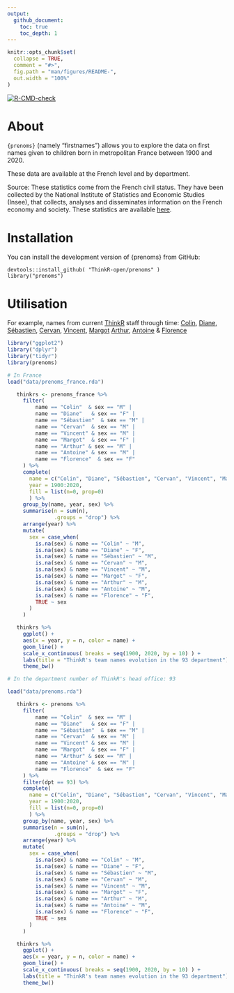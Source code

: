 ```yaml
---
output: 
  github_document:
    toc: true
    toc_depth: 1
---
```


<!-- README.md is generated from README.Rmd. Please edit that file -->

```r
knitr::opts_chunk$set(
  collapse = TRUE,
  comment = "#>",
  fig.path = "man/figures/README-",
  out.width = "100%"
)
```
<!-- badges: start -->
[![R-CMD-check](https://github.com/ThinkR-open/prenoms/workflows/R-CMD-check/badge.svg)](https://github.com/ThinkR-open/prenoms/actions)
<!-- badges: end -->

# About

`{prenoms}` (namely "firstnames") allows you to explore the data on first names given to children born in metropolitan France between 1900 and 2020.

These data are available at the French level and by department.

Source: These statistics come from the French civil status. They have been collected by the National Institute of Statistics and Economic Studies (Insee), that collects, analyses and disseminates information on the French economy and society. These statistics are available [here](https://www.insee.fr/fr/statistiques/2540004#documentation).

# Installation

You can install the development version of {prenoms} from GitHub:
```
devtools::install_github( "ThinkR-open/prenoms" )
library("prenoms")
```



# Utilisation

For example, names from current [ThinkR](https://thinkr.fr) staff through time: [Colin](https://github.com/colinfay),
[Diane](https://github.com/DianeBeldame),
[Sébastien](https://github.com/statnmap),
[Cervan](https://github.com/Cervangirard),
[Vincent](https://github.com/VincentGuyader),
[Margot](https://github.com/MargotBr)
[Arthur](https://github.com/ArthurData),
[Antoine](https://github.com/ALanguillaume) &
[Florence](https://github.com/FlorenceMounier)

```r
library("ggplot2")
library("dplyr")
library("tidyr")
library(prenoms)

# In France
load("data/prenoms_france.rda")

   thinkrs <- prenoms_france %>%
     filter(
         name == "Colin"  & sex == "M" |
         name == "Diane"   & sex == "F" |
         name == "Sébastien"  & sex == "M" |
         name == "Cervan"  & sex == "M" |
         name == "Vincent" & sex == "M" |
         name == "Margot"  & sex == "F" |
         name == "Arthur" & sex == "M" |
         name == "Antoine" & sex == "M" |
         name == "Florence"  & sex == "F" 
     ) %>%
     complete(
       name = c("Colin", "Diane", "Sébastien", "Cervan", "Vincent", "Margot", "Arthur", "Antoine", "Florence"),
       year = 1900:2020,
       fill = list(n=0, prop=0)
       ) %>% 
     group_by(name, year, sex) %>%
     summarise(n = sum(n),
               .groups = "drop") %>%
     arrange(year) %>% 
     mutate(
       sex = case_when(
         is.na(sex) & name == "Colin" ~ "M",
         is.na(sex) & name == "Diane" ~ "F",
         is.na(sex) & name == "Sébastien" ~ "M",
         is.na(sex) & name == "Cervan" ~ "M",
         is.na(sex) & name == "Vincent" ~ "M",
         is.na(sex) & name == "Margot" ~ "F",
         is.na(sex) & name == "Arthur" ~ "M",
         is.na(sex) & name == "Antoine" ~ "M",
         is.na(sex) & name == "Florence" ~ "F",
         TRUE ~ sex
       )
     )

   thinkrs %>%
     ggplot() +
     aes(x = year, y = n, color = name) + 
     geom_line() + 
     scale_x_continuous( breaks = seq(1900, 2020, by = 10) ) +
     labs(title = "ThinkR's team names evolution in the 93 department") +
     theme_bw()
```
```r
# In the department number of ThinkR's head office: 93

load("data/prenoms.rda")

   thinkrs <- prenoms %>%
     filter(
         name == "Colin"  & sex == "M" |
         name == "Diane"   & sex == "F" |
         name == "Sébastien"  & sex == "M" |
         name == "Cervan"  & sex == "M" |
         name == "Vincent" & sex == "M" |
         name == "Margot"  & sex == "F" |
         name == "Arthur" & sex == "M" |
         name == "Antoine" & sex == "M" |
         name == "Florence"  & sex == "F"
     ) %>%
     filter(dpt == 93) %>%
     complete(
       name = c("Colin", "Diane", "Sébastien", "Cervan", "Vincent", "Margot", "Arthur", "Antoine", "Florence"),
       year = 1900:2020,
       fill = list(n=0, prop=0)
       ) %>% 
     group_by(name, year, sex) %>%
     summarise(n = sum(n),
               .groups = "drop") %>%
     arrange(year) %>% 
     mutate(
       sex = case_when(
         is.na(sex) & name == "Colin" ~ "M",
         is.na(sex) & name == "Diane" ~ "F",
         is.na(sex) & name == "Sébastien" ~ "M",
         is.na(sex) & name == "Cervan" ~ "M",
         is.na(sex) & name == "Vincent" ~ "M",
         is.na(sex) & name == "Margot" ~ "F",
         is.na(sex) & name == "Arthur" ~ "M",
         is.na(sex) & name == "Antoine" ~ "M",
         is.na(sex) & name == "Florence" ~ "F",
         TRUE ~ sex
       )
     )

   thinkrs %>%
     ggplot() +
     aes(x = year, y = n, color = name) + 
     geom_line() + 
     scale_x_continuous( breaks = seq(1900, 2020, by = 10) ) +
     labs(title = "ThinkR's team names evolution in the 93 department") +
     theme_bw()
```

